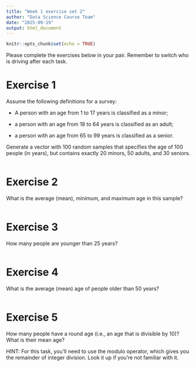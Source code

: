 ```yaml
---
title: "Week 1 exercise set 2"
author: "Data Science Course Team"
date: "2025-09-19"
output: html_document
---
```


```r
knitr::opts_chunk$set(echo = TRUE)
```

Please complete the exercises below in your pair. Remember to switch who is 
driving after each task.

# Exercise 1

Assume the following definitions for a survey:

-   A person with an age from 1 to 17 years is classified as a minor;

-   a person with an age from 18 to 64 years is classified as an adult;

-   a person with an age from 65 to 99 years is classified as a senior.

Generate a vector with 100 random samples that specifies the age of 100 people (in years), but contains exactly 20 minors, 50 adults, and 30 seniors.

```r

```

# Exercise 2

What is the average (mean), minimum, and maximum age in this sample?

```r

```

# Exercise 3

How many people are younger than 25 years?

```r

```

# Exercise 4

What is the average (mean) age of people older than 50 years?

```r

```

# Exercise 5

How many people have a round age (i.e., an age that is divisible by 10)? What is their mean age?

HINT: For this task, you'll need to use the modulo operator, which gives you the remainder of integer division. Look it up if you're not familiar with it.

```r

```
